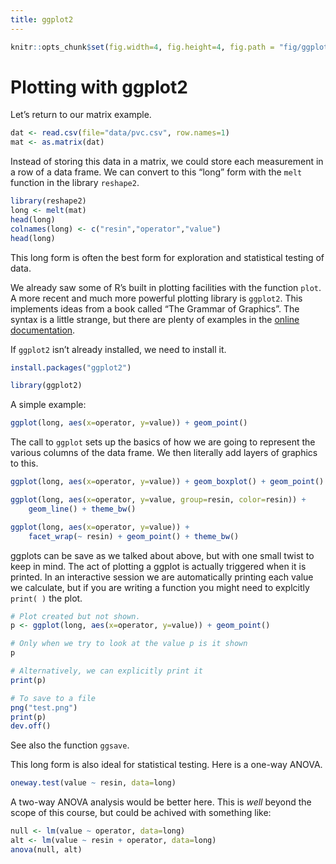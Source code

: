 ```yaml
---
title: ggplot2
---
```


```r
knitr::opts_chunk$set(fig.width=4, fig.height=4, fig.path = "fig/ggplot-")
```

# Plotting with ggplot2

Let's return to our matrix example.

```r
dat <- read.csv(file="data/pvc.csv", row.names=1)
mat <- as.matrix(dat)
```

Instead of storing this data in a matrix, we could store each measurement in a row of a data frame. We can convert to this "long" form with the `melt` function in the library `reshape2`.

```r
library(reshape2)
long <- melt(mat)
head(long)
colnames(long) <- c("resin","operator","value")
head(long)
````

This long form is often the best form for exploration and statistical testing of data.

We already saw some of R's built in plotting facilities with the function `plot`. A more recent and much more powerful plotting library is `ggplot2`. This implements ideas from a book called "The Grammar of Graphics". The syntax is a little strange, but there are plenty of examples in the [online documentation](http://docs.ggplot2.org/current/).

If `ggplot2` isn't already installed, we need to install it.

```r
install.packages("ggplot2")
```

```r
library(ggplot2)
```

A simple example:

```r
ggplot(long, aes(x=operator, y=value)) + geom_point()
```

The call to `ggplot` sets up the basics of how we are going to represent the various columns of the data frame. We then literally add layers of graphics to this.

```r
ggplot(long, aes(x=operator, y=value)) + geom_boxplot() + geom_point()

ggplot(long, aes(x=operator, y=value, group=resin, color=resin)) +
    geom_line() + theme_bw()

ggplot(long, aes(x=operator, y=value)) +
    facet_wrap(~ resin) + geom_point() + theme_bw()
```

ggplots can be save as we talked about above, but with one small twist to keep in mind. The act of plotting a ggplot is actually triggered when it is printed. In an interactive session we are automatically printing each value we calculate, but if you are writing a function you might need to explcitly `print( )` the plot.

```r
# Plot created but not shown.
p <- ggplot(long, aes(x=operator, y=value)) + geom_point()

# Only when we try to look at the value p is it shown
p

# Alternatively, we can explicitly print it
print(p)

# To save to a file
png("test.png")
print(p)
dev.off()
```

See also the function `ggsave`.

This long form is also ideal for statistical testing. Here is a one-way ANOVA.

```r
oneway.test(value ~ resin, data=long)
```

A two-way ANOVA analysis would be better here. This is *well* beyond the scope of this course, but could be achived with something like:

```r
null <- lm(value ~ operator, data=long)
alt <- lm(value ~ resin + operator, data=long)
anova(null, alt)
```
